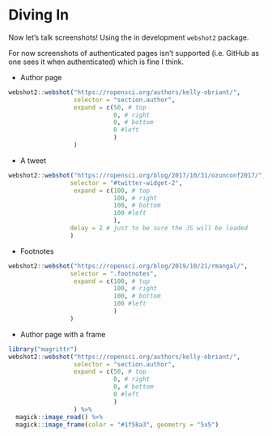 # Diving In

Now let's talk screenshots! Using the in development `webshot2` package.

For now screenshots of authenticated pages isn't supported (i.e. GitHub as one sees it when authenticated) which is fine I think.

* Author page


```r
webshot2::webshot("https://ropensci.org/authors/kelly-obriant/",
                  selector = "section.author",
                  expand = c(50, # top
                             0, # right
                             0, # bottom
                             0 #left
                             )
                  )

```

* A tweet

```r
webshot2::webshot("https://ropensci.org/blog/2017/10/31/ozunconf2017/",
                 selector = "#twitter-widget-2",
                  expand = c(100, # top
                             100, # right
                             100, # bottom
                             100 #left
                             ),
                 delay = 2 # just to be sure the JS will be loaded
                 )
```

* Footnotes

```r
webshot2::webshot("https://ropensci.org/blog/2019/10/21/rmangal/",
                 selector = ".footnotes",
                  expand = c(100, # top
                             100, # right
                             100, # bottom
                             100 #left
                             )
                 )
```

* Author page with a frame


```r
library("magrittr")
webshot2::webshot("https://ropensci.org/authors/kelly-obriant/",
                  selector = "section.author",
                  expand = c(50, # top
                             0, # right
                             0, # bottom
                             0 #left
                             )
                  ) %>%
  magick::image_read() %>%
  magick::image_frame(color = "#1f58a3", geometry = "5x5")

```